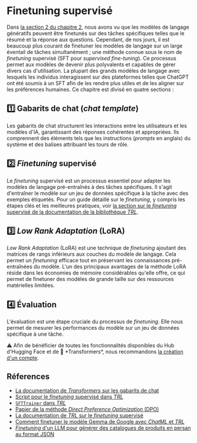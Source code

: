 # Finetuning supervisé

Dans [la section 2 du chapitre 2](/course/fr/chapter2/2), nous avons vu que les modèles de langage génératifs peuvent être finetunés sur des tâches spécifiques telles que le résumé et la réponse aux questions. Cependant, de nos jours, il est beaucoup plus courant de finetuner les modèles de langage sur un large éventail de tâches simultanément ; une méthode connue sous le nom de *finetuning* supervisé (SFT pour *supervised fine-tuning*). Ce processus permet aux modèles de devenir plus polyvalents et capables de gérer divers cas d'utilisation. La plupart des grands modèles de langage avec lesquels les individus interagissent sur des plateformes telles que ChatGPT ont été soumis à un SFT afin de les rendre plus utiles et de les aligner sur les préférences humaines. Ce chapitre est divisé en quatre sections :

## 1️⃣ Gabarits de chat (*chat template*)

Les gabarits de chat structurent les interactions entre les utilisateurs et les modèles d'IA, garantissant des réponses cohérentes et appropriées. Ils comprennent des éléments tels que les instructions (*prompts* en anglais) du système et des balises attribuant les tours de rôle.

## 2️⃣ *Finetuning* supervisé

Le *finetuning* supervisé est un processus essentiel pour adapter les modèles de langage pré-entraînés à des tâches spécifiques. Il s'agit d'entraîner le modèle sur un jeu de données spécifique à la tâche avec des exemples étiquetés. Pour un guide détaillé sur le *finetuning*, y compris les étapes clés et les meilleures pratiques, voir [la section sur le *finetuning* supervisé de la documentation de la bibliothèque *TRL*](https://huggingface.co/docs/trl/en/sft_trainer).

## 3️⃣ *Low Rank Adaptation* (LoRA)

*Low Rank Adaptation* (LoRA) est une technique de *finetuning* ajoutant des matrices de rangs inférieurs aux couches du modèle de langage. Cela permet un *finetuning* efficace tout en préservant les connaissances pré-entraînées du modèle. L'un des principaux avantages de la méthode LoRA réside dans les économies de mémoire considérables qu'elle offre, ce qui permet de finetuner des modèles de grande taille sur des ressources matérielles limitées.

## 4️⃣ Évaluation

L'évaluation est une étape cruciale du processus de *finetuning*. Elle nous permet de mesurer les performances du modèle sur un jeu de données spécifique à une tâche.

<Tip>
⚠️ Afin de bénéficier de toutes les fonctionnalités disponibles du Hub d'Hugging Face et  de 🤗 *Transformers*, nous recommandons <a href="https://huggingface.co/join">la création d'un compte</a>.</Tip>

## Réferences

- [La documentation de *Transformers* sur les gabarits de chat](https://huggingface.co/docs/transformers/main/en/chat_templating)
- [Script pour le *finetuning* supervisé dans *TRL*](https://github.com/huggingface/trl/blob/main/trl/scripts/sft.py)
- [`SFTTrainer` dans *TRL*](https://huggingface.co/docs/trl/main/en/sft_trainer)
- [Papier de la méthode *Direct Preference Optimization* (DPO)](https://arxiv.org/abs/2305.18290)
- [La documentation de *TRL* sur le *finetuning* supervisé](https://huggingface.co/docs/trl/sft_trainer)
- [Comment finetuner le modèle Gemma de Google avec *ChatML* et *TRL*](https://github.com/huggingface/alignment-handbook)  
- [*Finetuning* d'un LLM pour générer des catalogues de produits en persan au format JSON](https://huggingface.co/learn/cookbook/en/fine_tuning_llm_to_generate_persian_product_catalogs_in_json_format)
